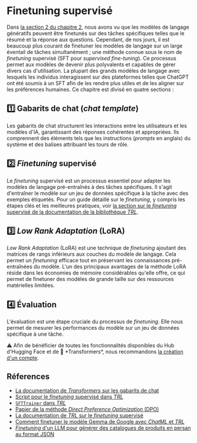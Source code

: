 # Finetuning supervisé

Dans [la section 2 du chapitre 2](/course/fr/chapter2/2), nous avons vu que les modèles de langage génératifs peuvent être finetunés sur des tâches spécifiques telles que le résumé et la réponse aux questions. Cependant, de nos jours, il est beaucoup plus courant de finetuner les modèles de langage sur un large éventail de tâches simultanément ; une méthode connue sous le nom de *finetuning* supervisé (SFT pour *supervised fine-tuning*). Ce processus permet aux modèles de devenir plus polyvalents et capables de gérer divers cas d'utilisation. La plupart des grands modèles de langage avec lesquels les individus interagissent sur des plateformes telles que ChatGPT ont été soumis à un SFT afin de les rendre plus utiles et de les aligner sur les préférences humaines. Ce chapitre est divisé en quatre sections :

## 1️⃣ Gabarits de chat (*chat template*)

Les gabarits de chat structurent les interactions entre les utilisateurs et les modèles d'IA, garantissant des réponses cohérentes et appropriées. Ils comprennent des éléments tels que les instructions (*prompts* en anglais) du système et des balises attribuant les tours de rôle.

## 2️⃣ *Finetuning* supervisé

Le *finetuning* supervisé est un processus essentiel pour adapter les modèles de langage pré-entraînés à des tâches spécifiques. Il s'agit d'entraîner le modèle sur un jeu de données spécifique à la tâche avec des exemples étiquetés. Pour un guide détaillé sur le *finetuning*, y compris les étapes clés et les meilleures pratiques, voir [la section sur le *finetuning* supervisé de la documentation de la bibliothèque *TRL*](https://huggingface.co/docs/trl/en/sft_trainer).

## 3️⃣ *Low Rank Adaptation* (LoRA)

*Low Rank Adaptation* (LoRA) est une technique de *finetuning* ajoutant des matrices de rangs inférieurs aux couches du modèle de langage. Cela permet un *finetuning* efficace tout en préservant les connaissances pré-entraînées du modèle. L'un des principaux avantages de la méthode LoRA réside dans les économies de mémoire considérables qu'elle offre, ce qui permet de finetuner des modèles de grande taille sur des ressources matérielles limitées.

## 4️⃣ Évaluation

L'évaluation est une étape cruciale du processus de *finetuning*. Elle nous permet de mesurer les performances du modèle sur un jeu de données spécifique à une tâche.

<Tip>
⚠️ Afin de bénéficier de toutes les fonctionnalités disponibles du Hub d'Hugging Face et  de 🤗 *Transformers*, nous recommandons <a href="https://huggingface.co/join">la création d'un compte</a>.</Tip>

## Réferences

- [La documentation de *Transformers* sur les gabarits de chat](https://huggingface.co/docs/transformers/main/en/chat_templating)
- [Script pour le *finetuning* supervisé dans *TRL*](https://github.com/huggingface/trl/blob/main/trl/scripts/sft.py)
- [`SFTTrainer` dans *TRL*](https://huggingface.co/docs/trl/main/en/sft_trainer)
- [Papier de la méthode *Direct Preference Optimization* (DPO)](https://arxiv.org/abs/2305.18290)
- [La documentation de *TRL* sur le *finetuning* supervisé](https://huggingface.co/docs/trl/sft_trainer)
- [Comment finetuner le modèle Gemma de Google avec *ChatML* et *TRL*](https://github.com/huggingface/alignment-handbook)  
- [*Finetuning* d'un LLM pour générer des catalogues de produits en persan au format JSON](https://huggingface.co/learn/cookbook/en/fine_tuning_llm_to_generate_persian_product_catalogs_in_json_format)
